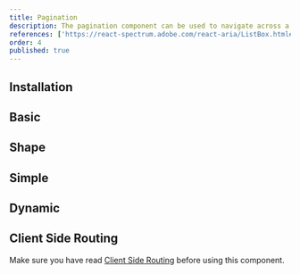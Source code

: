 ```yaml
---
title: Pagination
description: The pagination component can be used to navigate across a series of content and data sets for various pages such as blog posts, products, and more.
references: ['https://react-spectrum.adobe.com/react-aria/ListBox.html#props']
order: 4
published: true
---
```


## Installation
<Install component='pagination' />

## Basic
<Demo center component='navigation/pagination/pagination-demo' />

## Shape
<Demo center component='navigation/pagination/pagination-shape-demo' />

## Simple
<Demo center component='navigation/pagination/pagination-simple-demo' />

## Dynamic
<Demo center component='navigation/pagination/pagination-dynamic-demo' />


## Client Side Routing
Make sure you have read [Client Side Routing](/docs/getting-started/client-side-routing) before using this component.
